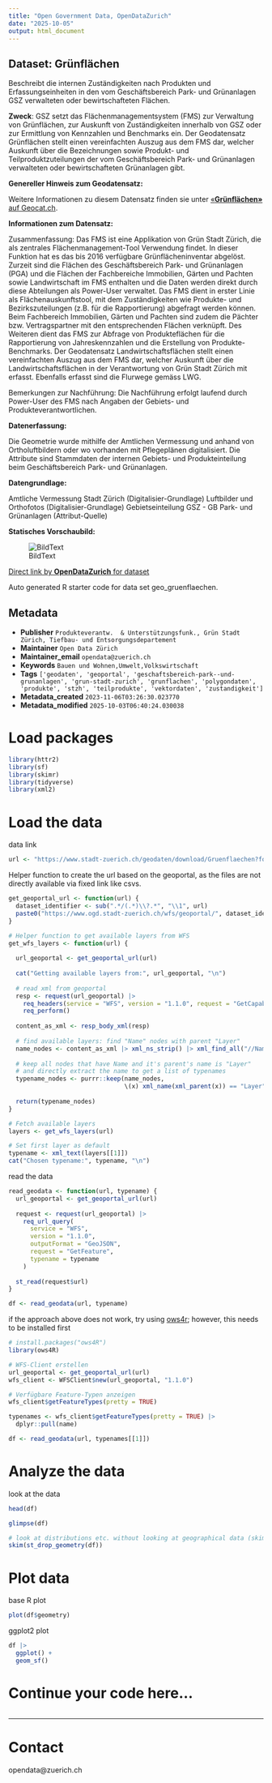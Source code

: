 ```yaml
---
title: "Open Government Data, OpenDataZurich"
date: "2025-10-05"
output: html_document
---
```


## Dataset: Grünflächen

Beschreibt die internen Zuständigkeiten nach Produkten und Erfassungseinheiten in den vom Geschäftsbereich Park- und Grünanlagen GSZ verwalteten oder bewirtschafteten Flächen.

**Zweck**: GSZ setzt das Flächenmanagementsystem (FMS) zur Verwaltung von Grünflächen, zur Auskunft von Zuständigkeiten innerhalb von GSZ oder zur Ermittlung von Kennzahlen und Benchmarks ein.
Der Geodatensatz Grünflächen stellt einen vereinfachten Auszug aus dem FMS dar, welcher Auskunft über die Bezeichnungen sowie Produkt- und Teilproduktzuteilungen der vom Geschäftsbereich Park- und Grünanlagen verwalteten oder bewirtschafteten Grünanlagen gibt.


**Genereller Hinweis zum Geodatensatz:**


Weitere Informationen zu diesem Datensatz finden sie unter [«**Grünflächen»** auf Geocat.ch](https://www.geocat.ch/geonetwork/srv/ger/catalog.search#/metadata/ada865f4-a26b-4000-a4b4-7406ca20e4d0).				
			   

**Informationen zum Datensatz:**

Zusammenfassung:
Das FMS ist eine Applikation von Grün Stadt Zürich, die als zentrales Flächenmanagement-Tool Verwendung findet. In dieser Funktion hat es das bis 2016 verfügbare Grünflächeninventar abgelöst. Zurzeit sind die Flächen des Geschäftsbereich Park- und Grünanlagen (PGA) und die Flächen der Fachbereiche Immobilien, Gärten und Pachten sowie Landwirtschaft im FMS enthalten und die Daten werden direkt durch diese Abteilungen als Power-User verwaltet.  Das FMS dient in erster Linie als Flächenauskunftstool, mit dem Zuständigkeiten wie Produkte- und Bezirkszuteilungen (z.B. für die Rapportierung) abgefragt werden können. Beim Fachbereich Immobilien, Gärten und Pachten sind zudem die Pächter bzw. Vertragspartner mit den entsprechenden Flächen verknüpft. Des Weiteren dient das FMS zur Abfrage von Produkteflächen für die Rapportierung von Jahreskennzahlen und die Erstellung von Produkte-Benchmarks.
Der Geodatensatz Landwirtschaftsflächen stellt einen vereinfachten Auszug aus dem FMS dar, welcher Auskunft über die Landwirtschaftsflächen in der Verantwortung von Grün Stadt Zürich mit erfasst. Ebenfalls erfasst sind die Flurwege gemäss LWG.

Bemerkungen zur Nachführung:
Die Nachführung erfolgt laufend durch Power-User des FMS nach Angaben der Gebiets- und Produkteverantwortlichen.


**Datenerfassung:**

Die Geometrie wurde mithilfe der Amtlichen Vermessung und anhand von Ortholuftbildern oder wo vorhanden mit Pflegeplänen digitalisiert. Die Attribute sind Stammdaten der internen Gebiets- und Produkteinteilung beim Geschäftsbereich Park- und Grünanlagen.

**Datengrundlage:**

Amtliche Vermessung Stadt Zürich (Digitalisier-Grundlage)
Luftbilder und Orthofotos (Digitalisier-Grundlage)
Gebietseinteilung GSZ - GB Park- und Grünanlagen (Attribut-Quelle)

**Statisches Vorschaubild:**

![BildText](https://www.gis.stadt-zuerich.ch/zueriplan_docs/geocat/ada865f4-a26b-4000-a4b4-7406ca20e4d0.png)



[Direct link by **OpenDataZurich** for dataset](https://data.stadt-zuerich.ch/dataset/geo_gruenflaechen)

Auto generated R starter code for data set geo_gruenflaechen.

## Metadata

- **Publisher** `Produkteverantw.  & Unterstützungsfunk., Grün Stadt Zürich, Tiefbau- und Entsorgungsdepartement`
- **Maintainer** `Open Data Zürich`
- **Maintainer_email** `opendata@zuerich.ch`
- **Keywords** `Bauen und Wohnen,Umwelt,​​Volks​­wirt​­schaft`
- **Tags** `['geodaten', 'geoportal', 'geschaftsbereich-park--und-grunanlagen', 'grun-stadt-zurich', 'grunflachen', 'polygondaten', 'produkte', 'stzh', 'teilprodukte', 'vektordaten', 'zustandigkeit']`
- **Metadata_created** `2023-11-06T03:26:30.023770`
- **Metadata_modified** `2025-10-03T06:40:24.030038`


# Load packages

```r
library(httr2)
library(sf)
library(skimr)
library(tidyverse)
library(xml2)
```

# Load the data

data link
```r
url <- "https://www.stadt-zuerich.ch/geodaten/download/Gruenflaechen?format=geojson_link"
```


Helper function to create the url based on the geoportal, as the files are not directly available via fixed link like csvs.
```r
get_geoportal_url <- function(url) {
  dataset_identifier <- sub(".*/(.*)\\?.*", "\\1", url)
  paste0("https://www.ogd.stadt-zuerich.ch/wfs/geoportal/", dataset_identifier)
}
```

```r
# Helper function to get available layers from WFS
get_wfs_layers <- function(url) {
  
  url_geoportal <- get_geoportal_url(url)
  
  cat("Getting available layers from:", url_geoportal, "\n")
  
  # read xml from geoportal
  resp <- request(url_geoportal) |> 
    req_headers(service = "WFS", version = "1.1.0", request = "GetCapabilities") |> 
    req_perform()
  
  content_as_xml <- resp_body_xml(resp)
  
  # find available layers: find "Name" nodes with parent "Layer"
  name_nodes <- content_as_xml |> xml_ns_strip() |> xml_find_all("//Name")
  
  # keep all nodes that have Name and it's parent's name is "Layer"
  # and directly extract the name to get a list of typenames
  typename_nodes <- purrr::keep(name_nodes,
                                \(x) xml_name(xml_parent(x)) == "Layer")
  
  return(typename_nodes)
}

# Fetch available layers
layers <- get_wfs_layers(url)

# Set first layer as default
typename <- xml_text(layers[[1]])
cat("Chosen typename:", typename, "\n")
```

read the data
```r
read_geodata <- function(url, typename) {
  url_geoportal <- get_geoportal_url(url)
  
  request <- request(url_geoportal) |>
    req_url_query(
      service = "WFS",
      version = "1.1.0",
      outputFormat = "GeoJSON",
      request = "GetFeature",
      typename = typename
    )
  
  st_read(request$url)
}

df <- read_geodata(url, typename)
```

if the approach above does not work, try using [ows4r](https://eblondel.github.io/ows4R/); however, this needs to be installed first
```r
# install.packages("ows4R")
library(ows4R)

# WFS-Client erstellen
url_geoportal <- get_geoportal_url(url)
wfs_client <- WFSClient$new(url_geoportal, "1.1.0")

# Verfügbare Feature-Typen anzeigen
wfs_client$getFeatureTypes(pretty = TRUE)

typenames <- wfs_client$getFeatureTypes(pretty = TRUE) |> 
  dplyr::pull(name)

df <- read_geodata(url, typenames[[1]])
```

# Analyze the data

look at the data
```r
head(df)
```

```r
glimpse(df)
```

```r
# look at distributions etc. without looking at geographical data (skim cannot deal with geometries)
skim(st_drop_geometry(df))
```

# Plot data

base R plot
```r
plot(df$geometry)
```

ggplot2 plot
```r
df |>
  ggplot() +
  geom_sf()
```

# Continue your code here...

```r

```

------------------------------------------------------------------------

# Contact

opendata@zuerich.ch

